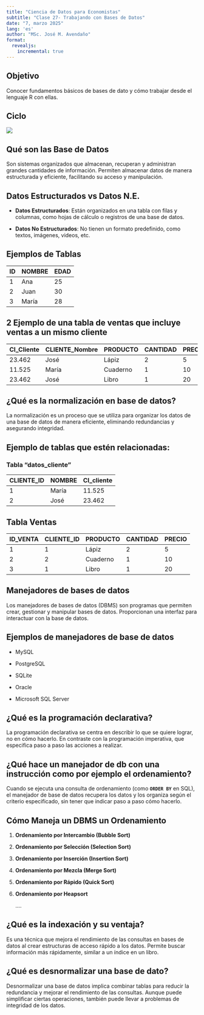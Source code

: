 ```yaml
---
title: "Ciencia de Datos para Economistas"
subtitle: "Clase 27- Trabajando con Bases de Datos"
date: "7, marzo 2025"
lang: 'es'
author: "MSc. José M. Avendaño"
format:
  revealjs:
    incremental: true  
---
```


## Objetivo

Conocer fundamentos básicos de bases de dato y cómo trabajar desde el lenguaje R con ellas.

## Ciclo

![](images/cd_ciclo_1.png){fig-align="center"}

## Qué son las Base de Datos

Son sistemas organizados que almacenan, recuperan y administran grandes cantidades de información. Permiten almacenar datos de manera estructurada y eficiente, facilitando su acceso y manipulación.

## Datos Estructurados vs Datos N.E.

-   **Datos Estructurados**: Están organizados en una tabla con filas y columnas, como hojas de cálculo o registros de una base de datos.

-   **Datos No Estructurados**: No tienen un formato predefinido, como textos, imágenes, videos, etc.

## Ejemplos de Tablas

| ID  | NOMBRE | EDAD |
|-----|--------|------|
| 1   | Ana    | 25   |
| 2   | Juan   | 30   |
| 3   | María  | 28   |

## 2 Ejemplo de una tabla de ventas que incluye ventas a un mismo cliente

| CI_Cliente | CLIENTE_Nombre | PRODUCTO | CANTIDAD | PRECIO |
|------------|----------------|----------|----------|--------|
| 23.462     | José           | Lápiz    | 2        | 5      |
| 11.525     | María          | Cuaderno | 1        | 10     |
| 23.462     | José           | Libro    | 1        | 20     |

## ¿Qué es la normalización en base de datos?

La normalización es un proceso que se utiliza para organizar los datos de una base de datos de manera eficiente, eliminando redundancias y asegurando integridad.

## Ejemplo de tablas que estén relacionadas: 

### Tabla "datos_cliente"

| CLIENTE_ID | NOMBRE | CI_cliente |
|------------|--------|------------|
| 1          | María  | 11.525     |
| 2          | José   | 23.462     |

## **Tabla Ventas**

| ID_VENTA | CLIENTE_ID | PRODUCTO | CANTIDAD | PRECIO |
|----------|------------|----------|----------|--------|
| 1        | 1          | Lápiz    | 2        | 5      |
| 2        | 2          | Cuaderno | 1        | 10     |
| 3        | 1          | Libro    | 1        | 20     |

## Manejadores de bases de datos

Los manejadores de bases de datos (DBMS) son programas que permiten crear, gestionar y manipular bases de datos. Proporcionan una interfaz para interactuar con la base de datos.

## Ejemplos de manejadores de base de datos

-   MySQL

-   PostgreSQL

-   SQLite

-   Oracle

-   Microsoft SQL Server

## ¿Qué es la programación declarativa?

La programación declarativa se centra en describir lo que se quiere lograr, no en cómo hacerlo. En contraste con la programación imperativa, que especifica paso a paso las acciones a realizar.

## ¿Qué hace un manejador de db con una instrucción como por ejemplo el ordenamiento?

Cuando se ejecuta una consulta de ordenamiento (como **`ORDER BY`** en SQL), el manejador de base de datos recupera los datos y los organiza según el criterio especificado, sin tener que indicar paso a paso cómo hacerlo.

## Cómo Maneja un DBMS un Ordenamiento

1.  **Ordenamiento por Intercambio (Bubble Sort)**

2.  **Ordenamiento por Selección (Selection Sort)**

3.  **Ordenamiento por Inserción (Insertion Sort)**

4.  **Ordenamiento por Mezcla (Merge Sort)**

5.  **Ordenamiento por Rápido (Quick Sort)**

6.  **Ordenamiento por Heapsort**

    ....

## ¿Qué es la indexación y su ventaja?

Es una técnica que mejora el rendimiento de las consultas en bases de datos al crear estructuras de acceso rápido a los datos. Permite buscar información más rápidamente, similar a un índice en un libro.

## ¿Qué es desnormalizar una base de dato?

Desnormalizar una base de datos implica combinar tablas para reducir la redundancia y mejorar el rendimiento de las consultas. Aunque puede simplificar ciertas operaciones, también puede llevar a problemas de integridad de los datos.
